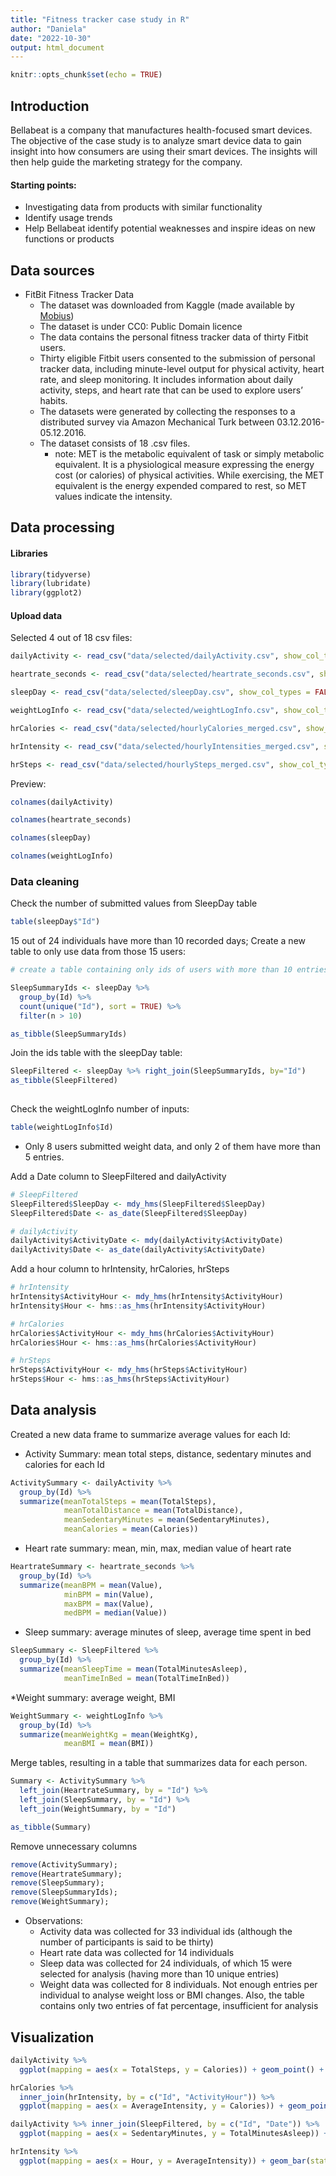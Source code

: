 ```yaml
---
title: "Fitness tracker case study in R"
author: "Daniela"
date: "2022-10-30"
output: html_document
---
```


```r
knitr::opts_chunk$set(echo = TRUE)
```

## Introduction

Bellabeat is a company that manufactures health-focused smart devices. The objective of the case study is to analyze smart device data to gain insight into how consumers are using their smart devices. The insights will then help guide the marketing strategy for the company.

#### Starting points:

-   Investigating data from products with similar functionality
-   Identify usage trends
-   Help Bellabeat identify potential weaknesses and inspire ideas on new functions or products

## Data sources

-   FitBit Fitness Tracker Data
    -   The dataset was downloaded from Kaggle (made available by [Mobius](https://www.kaggle.com/arashnic))
    -   The dataset is under CC0: Public Domain licence
    -   The data contains the personal fitness tracker data of thirty Fitbit users.
    -   Thirty eligible Fitbit users consented to the submission of personal tracker data, including minute-level output for physical activity, heart rate, and sleep monitoring. It includes information about daily activity, steps, and heart rate that can be used to explore users' habits.
    -   The datasets were generated by collecting the responses to a distributed survey via Amazon Mechanical Turk between 03.12.2016-05.12.2016.
    -   The dataset consists of 18 .csv files.
        -   note: MET is the metabolic equivalent of task or simply metabolic equivalent. It is a physiological measure expressing the energy cost (or calories) of physical activities. While exercising, the MET equivalent is the energy expended compared to rest, so MET values indicate the intensity.

## Data processing

#### Libraries

```r
library(tidyverse)
library(lubridate)
library(ggplot2)
```

#### Upload data

Selected 4 out of 18 csv files:

```r
dailyActivity <- read_csv("data/selected/dailyActivity.csv", show_col_types = FALSE)

heartrate_seconds <- read_csv("data/selected/heartrate_seconds.csv", show_col_types = FALSE)

sleepDay <- read_csv("data/selected/sleepDay.csv", show_col_types = FALSE)

weightLogInfo <- read_csv("data/selected/weightLogInfo.csv", show_col_types = FALSE)

hrCalories <- read_csv("data/selected/hourlyCalories_merged.csv", show_col_types = FALSE)

hrIntensity <- read_csv("data/selected/hourlyIntensities_merged.csv", show_col_types = FALSE)

hrSteps <- read_csv("data/selected/hourlySteps_merged.csv", show_col_types = FALSE)
```

Preview:

```r
colnames(dailyActivity)
```

```r
colnames(heartrate_seconds)
```

```r
colnames(sleepDay)
```

```r
colnames(weightLogInfo)
```
 

### Data cleaning

Check the number of submitted values from SleepDay table
```r
table(sleepDay$"Id")
```
15 out of 24 individuals have more than 10 recorded days; 
Create a new table to only use data from those 15 users:

```r
# create a table containing only ids of users with more than 10 entries

SleepSummaryIds <- sleepDay %>% 
  group_by(Id) %>% 
  count(unique("Id"), sort = TRUE) %>% 
  filter(n > 10)

as_tibble(SleepSummaryIds)
```

Join the ids table with the sleepDay table:
```r
SleepFiltered <- sleepDay %>% right_join(SleepSummaryIds, by="Id")
as_tibble(SleepFiltered)
  
```

Check the weightLogInfo number of inputs:
```r
table(weightLogInfo$Id)
```
  * Only 8 users submitted weight data, and only 2 of them have more than 5 entries.
  
Add a Date column to SleepFiltered and dailyActivity
```r
# SleepFiltered
SleepFiltered$SleepDay <- mdy_hms(SleepFiltered$SleepDay)
SleepFiltered$Date <- as_date(SleepFiltered$SleepDay)

# dailyActivity
dailyActivity$ActivityDate <- mdy(dailyActivity$ActivityDate)
dailyActivity$Date <- as_date(dailyActivity$ActivityDate)

```

Add a hour column to hrIntensity, hrCalories, hrSteps
```r
# hrIntensity
hrIntensity$ActivityHour <- mdy_hms(hrIntensity$ActivityHour) 
hrIntensity$Hour <- hms::as_hms(hrIntensity$ActivityHour)

# hrCalories
hrCalories$ActivityHour <- mdy_hms(hrCalories$ActivityHour) 
hrCalories$Hour <- hms::as_hms(hrCalories$ActivityHour)

# hrSteps
hrSteps$ActivityHour <- mdy_hms(hrSteps$ActivityHour) 
hrSteps$Hour <- hms::as_hms(hrSteps$ActivityHour)

```

  
## Data analysis

Created a new data frame to summarize average values for each Id:

* Activity Summary: mean total steps, distance, sedentary minutes and calories for each Id
```r
ActivitySummary <- dailyActivity %>% 
  group_by(Id) %>% 
  summarize(meanTotalSteps = mean(TotalSteps),
            meanTotalDistance = mean(TotalDistance),
            meanSedentaryMinutes = mean(SedentaryMinutes),
            meanCalories = mean(Calories))
```

* Heart rate summary: mean, min, max, median value of heart rate
```r
HeartrateSummary <- heartrate_seconds %>% 
  group_by(Id) %>% 
  summarize(meanBPM = mean(Value),
            minBPM = min(Value),
            maxBPM = max(Value),
            medBPM = median(Value))
```

* Sleep summary: average minutes of sleep, average time spent in bed
```r
SleepSummary <- SleepFiltered %>% 
  group_by(Id) %>% 
  summarize(meanSleepTime = mean(TotalMinutesAsleep),
            meanTimeInBed = mean(TotalTimeInBed))
```

*Weight summary: average weight, BMI
```r
WeightSummary <- weightLogInfo %>% 
  group_by(Id) %>% 
  summarize(meanWeightKg = mean(WeightKg),
            meanBMI = mean(BMI))
```

Merge tables, resulting in a table that summarizes data for each person.
```r
Summary <- ActivitySummary %>% 
  left_join(HeartrateSummary, by = "Id") %>% 
  left_join(SleepSummary, by = "Id") %>% 
  left_join(WeightSummary, by = "Id")

as_tibble(Summary)
```

Remove unnecessary columns 
```r
remove(ActivitySummary);
remove(HeartrateSummary);
remove(SleepSummary); 
remove(SleepSummaryIds); 
remove(WeightSummary);
```


* Observations:
  * Activity data was collected for 33 individual ids (although the number of participants is said to be thirty)
  * Heart rate data was collected for 14 individuals
  * Sleep data was collected for 24 individuals, of which 15 were selected for analysis (having more than 10 unique entries)
  * Weight data was collected for 8 individuals. Not enough entries per individual to analyse weight loss or BMI changes. Also, the table contains only two entries of fat percentage, insufficient for analysis

  
## Visualization

```r
dailyActivity %>% 
  ggplot(mapping = aes(x = TotalSteps, y = Calories)) + geom_point() + geom_smooth(method=lm, se=FALSE) + labs(title = "Total number of steps and calories burned", subtitle = "The more steps a person takes, the more calories they burn.", x = "Total steps")
```


```r
hrCalories %>% 
  inner_join(hrIntensity, by = c("Id", "ActivityHour")) %>% 
  ggplot(mapping = aes(x = AverageIntensity, y = Calories)) + geom_point() + geom_smooth(method=lm, se=FALSE) + labs(title = "The average activity intensity and calories", subtitle = "Higher activity levels corelate with more calories burnt. Most users have a low activity level.", x = "Average intensity")
```


```r
dailyActivity %>% inner_join(SleepFiltered, by = c("Id", "Date")) %>% 
  ggplot(mapping = aes(x = SedentaryMinutes, y = TotalMinutesAsleep)) + geom_point() + geom_smooth(method=lm, se=FALSE) + labs(title = "Sedentary time and duration of sleep", subtitle = "Sedentarism negatively impacts the quantity of sleep.", x = "Total sedentary minutes", y = "Total minutes asleep")
```


```r
hrIntensity %>% 
  ggplot(mapping = aes(x = Hour, y = AverageIntensity)) + geom_bar(stat='identity') + labs(title = "Activity intensity by the hour", y = "Average activity intensity")
```












